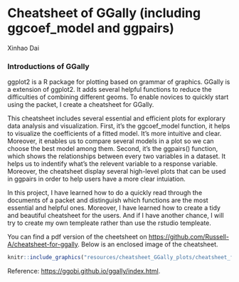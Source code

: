 # Cheatsheet of GGally (including ggcoef_model and ggpairs)

Xinhao Dai

### Introductions of GGally

ggplot2 is a R package for plotting based on grammar of graphics. GGally is a extension of ggplot2. It adds several helpful functions to reduce the difficulties of combining different geoms. To enable novices to quickly start using the packet, I create a cheatsheet for GGally. 

This cheatsheet includes several essential and efficient plots for explorary data analysis and visualization. First, it's the ggcoef_model function, it helps to visualize the coefficients of a fitted model. It's more intuitive and clear. Moreover, it enables us to compare several models in a plot so we can choose the best model among them. Second, it's the ggpairs() function, which shows the relationships between every two variables in a dataset. It helps us to indentify what's the relevent variable to a response variable. Moreover, the cheatsheet display several high-level plots that can be used in ggpairs in order to help users have a more clear intuiation.

In this project, I have learned how to do a quickly read through the documents of a packet and distinguish which functions are the most essential and helpful ones. Moreover, I have learned how to create a tidy and beautiful cheatsheet for the users. And if I have another chance, I will try to create my own templeate rather than use the rstudio templeate.

You can find a pdf version of the cheetsheet on [https://github.com/Russell-A/cheatsheet-for-ggally](https://github.com/Russell-A/cheatsheet-for-ggally/blob/main/cheatsheet_for_ggally.pdf). Below is an enclosed image of the cheatsheet.

```r
knitr::include_graphics("resources/cheatsheet_GGally_plots/cheatsheet_for_ggally-page-001.jpg")
```

Reference: [https://ggobi.github.io/ggally/index.html](https://ggobi.github.io/ggally/index.html).